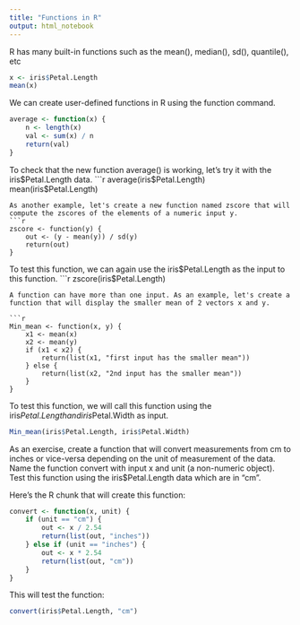 ```yaml
---
title: "Functions in R"
output: html_notebook
---
```

R has many built-in functions such as the mean(), median(), sd(), quantile(), etc
```r
x <- iris$Petal.Length
mean(x)
```

We can create user-defined functions in R using the function command.

```r
average <- function(x) {
    n <- length(x)
    val <- sum(x) / n
    return(val)
}
```
To check that the new function average() is working, let's try it with the iris$Petal.Length data.
```r
average(iris$Petal.Length)
mean(iris$Petal.Length)
```
As another example, let's create a new function named zscore that will compute the zscores of the elements of a numeric input y.
```r
zscore <- function(y) {
    out <- (y - mean(y)) / sd(y)
    return(out)
}
```

To test this function, we can again use the iris$Petal.Length as the input to this function.
```r
zscore(iris$Petal.Length)
```
A function can have more than one input. As an example, let's create a function that will display the smaller mean of 2 vectors x and y.

```r
Min_mean <- function(x, y) {
    x1 <- mean(x)
    x2 <- mean(y)
    if (x1 < x2) {
        return(list(x1, "first input has the smaller mean"))
    } else {
        return(list(x2, "2nd input has the smaller mean"))
    }
}
```

To test this function, we will call this function using the iris$Petal.Length and iris$Petal.Width as input.

```r
Min_mean(iris$Petal.Length, iris$Petal.Width)
```
As an exercise, create a function that will convert measurements from cm to inches or vice-versa depending on the unit of measurement of the data.  Name the function convert with input x and unit (a non-numeric object).  Test this function using the iris$Petal.Length data which are in "cm".  

Here's the R chunk that will create this function:
```r
convert <- function(x, unit) {
    if (unit == "cm") {
        out <- x / 2.54
        return(list(out, "inches"))
    } else if (unit == "inches") {
        out <- x * 2.54
        return(list(out, "cm"))
    }
}
```

This will test the function: 
```r
convert(iris$Petal.Length, "cm")
```
